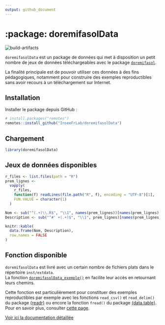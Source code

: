 ```yaml
---
output: github_document
---
```


<!-- README.md is generated from README.Rmd. Please edit that file -->

# :package: doremifasolData

<!-- badges: start -->
![build-artifacts](https://github.com/inseefrlab/doremifasolData/workflows/build-artifacts/badge.svg)
<!-- badges: end -->

`doremifasolData` est un package de données qui met à disposition un petit nombre de jeux de données téléchargeables avec le package [`doremifasol`](https://inseefrlab.github.io/DoReMIFaSol/).

La finalité principale est de pouvoir utiliser ces données à des fins pédagogiques, notamment pour construire des exemples reproductibles sans avoir recours à un téléchargement sur Internet.


## Installation

Installer le package depuis GitHub :

```r
# install.packages("remotes")
remotes::install_github("InseeFrLab/doremifasolData")
```


## Chargement

```r
library(doremifasolData)
```


## Jeux de données disponibles

```r
r_files <- list.files(path = "R")
prem_lignes <-
  vapply(
    r_files,
    function(f) readLines(file.path("R", f), encoding = "UTF-8")[1],
    FUN.VALUE = character(1)
  )

Nom <- sub("^(.+)\\.R$", "\\1", names(prem_lignes))[names(prem_lignes)!="doremifasolData_exemple"]
Description <- sub("^#' +(.+)$", "\\1", prem_lignes)[names(prem_lignes)!="doremifasolData_exemple"]

knitr::kable(
  data.frame(Nom, Description),
  row.names = FALSE
)
```

## Fonction disponible

`doremifasolData` est livré avec un certain nombre de fichiers plats dans le répertoire `inst/extdata`.  
La fonction [`doremifasolData_exemple()`](https://inseefrlab.github.io/DoReMIFaSolData/docs/reference/doremifasolData_exemple.html) en facilite leur accès en retournant leurs chemins.

Cette fonction est particulièrement pour constituer des exemples reproductibles par exemple avec les
fonctions `read_csv()` et `read_delim()` du package [{readr}](https://readr.tidyverse.org/reference/read_delim.html) ou encore la fonction `fread()` du package
[{data.table}](https://www.rdocumentation.org/packages/data.table/versions/1.14.2/topics/fread).  
Pour en savoir plus, consulter [cette page](https://www.book.utilitr.org/importcsv.html).  


[Voir ici la documentation détaillée](https://inseefrlab.github.io/DoReMIFaSolData/reference)
